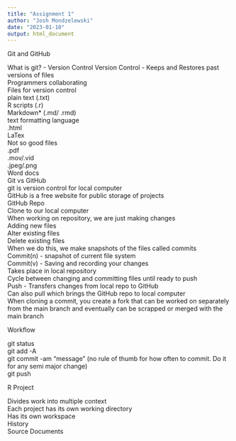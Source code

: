 ```yaml
---
title: "Assignment 1"
author: "Josh Mondzelewski"
date: "2023-01-10"
output: html_document
---
```

Git and GitHub 
 
What is git? - Version Control 
Version Control - Keeps and Restores past versions of files  
Programmers collaborating   
Files for version control  
plain text (.txt)  
R scripts (.r)  
Markdown* (.md/ .rmd)  
text formatting language  
.html  
LaTex  
Not so good files  
.pdf  
.mov/.vid  
.jpeg/.png  
Word docs  
Git vs GitHub  
git is version control for local computer  
GitHub is a free website for public storage of projects  
GitHub Repo  
Clone to our local computer  
When working on repository, we are just making changes  
Adding new files  
Alter existing files  
Delete existing files  
When we do this, we make snapshots of the files called commits  
Commit(n) - snapshot of current file system  
Commit(v) - Saving and recording your changes  
Takes place in local repository  
Cycle between changing and committing files until ready to push  
Push - Transfers changes from local repo to GitHub  
Can also pull which brings the GitHub repo to local computer  
When cloning a commit, you create a fork that can be worked on separately  from the main branch and eventually can be scrapped or merged with the main  branch   
  
Workflow  
  
git status  
git add -A  
git commit -am “message”  (no rule of thumb for how often to commit. Do it for any semi major change)  
git push  
  
R Project  
  
Divides work into multiple context  
Each project has its own working directory  
Has its own workspace  
History  
Source Documents  

